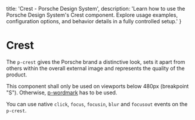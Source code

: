 
  title: 'Crest - Porsche Design System',
  description: 'Learn how to use the Porsche Design System\'s Crest component. Explore usage examples, configuration options, and behavior details in a fully controlled setup.'
}

# Crest <ComponentStatus tagName="p-crest"></ComponentStatus>

The `p-crest` gives the Porsche brand a distinctive look, sets it apart from others within the overall external image
and represents the quality of the product.

<Notification heading="Usage hint" heading-tag="h2" state="error">
  This component shall only be used on viewports below 480px (breakpoint "S"). Otherwise, <a href="/components/wordmark">p-wordmark</a> has to be used.
</Notification>

You can use native `click`, `focus`, `focusin`, `blur` and `focusout` events on the `p-crest`.

<Configurator tagName="p-crest" story={crestStory} />

